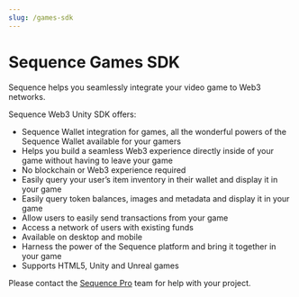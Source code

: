 ```yaml
---
slug: /games-sdk
---
```


# Sequence Games SDK

Sequence helps you seamlessly integrate your video game to Web3 networks.

Sequence Web3 Unity SDK offers:
* Sequence Wallet integration for games, all the wonderful powers of the Sequence Wallet available for your gamers
* Helps you build a seamless Web3 experience directly inside of your game without having to leave your game
* No blockchain or Web3 experience required
* Easily query your user’s item inventory in their wallet and display it in your game
* Easily query token balances, images and metadata and display it in your game
* Allow users to easily send transactions from your game
* Access a network of users with existing funds
* Available on desktop and mobile
* Harness the power of the Sequence platform and bring it together in your game
* Supports HTML5, Unity and Unreal games


Please contact the [Sequence Pro](https://pro.sequence.xyz) team for help with your project.
